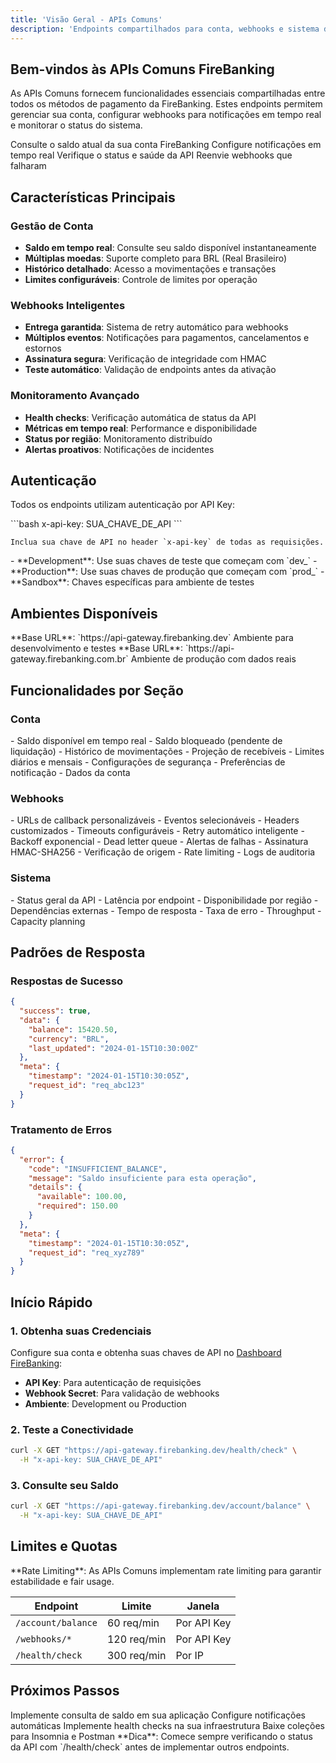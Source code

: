 ```yaml
---
title: 'Visão Geral - APIs Comuns'
description: 'Endpoints compartilhados para conta, webhooks e sistema da API FireBanking'
---
```


## Bem-vindos às APIs Comuns FireBanking

As APIs Comuns fornecem funcionalidades essenciais compartilhadas entre todos os métodos de pagamento da FireBanking. Estes endpoints permitem gerenciar sua conta, configurar webhooks para notificações em tempo real e monitorar o status do sistema.

<CardGroup cols={2}>
  <Card title="Saldo da Conta" icon="wallet" href="/api-reference/account/balance">
    Consulte o saldo atual da sua conta FireBanking
  </Card>
  <Card title="Webhooks" icon="webhook" href="/api-reference/webhooks/configure">
    Configure notificações em tempo real
  </Card>
  <Card title="Monitoramento" icon="activity" href="/api-reference/health/check">
    Verifique o status e saúde da API
  </Card>
  <Card title="Retry Webhooks" icon="rotate-ccw" href="/api-reference/webhooks/retry">
    Reenvie webhooks que falharam
  </Card>
</CardGroup>

## Características Principais

### Gestão de Conta
- **Saldo em tempo real**: Consulte seu saldo disponível instantaneamente
- **Múltiplas moedas**: Suporte completo para BRL (Real Brasileiro)
- **Histórico detalhado**: Acesso a movimentações e transações
- **Limites configuráveis**: Controle de limites por operação

### Webhooks Inteligentes
- **Entrega garantida**: Sistema de retry automático para webhooks
- **Múltiplos eventos**: Notificações para pagamentos, cancelamentos e estornos
- **Assinatura segura**: Verificação de integridade com HMAC
- **Teste automático**: Validação de endpoints antes da ativação

### Monitoramento Avançado
- **Health checks**: Verificação automática de status da API
- **Métricas em tempo real**: Performance e disponibilidade
- **Status por região**: Monitoramento distribuído
- **Alertas proativos**: Notificações de incidentes

## Autenticação

Todos os endpoints utilizam autenticação por API Key:

<AccordionGroup>
  <Accordion title="Header de Autenticação">
    ```bash
    x-api-key: SUA_CHAVE_DE_API
    ```

    Inclua sua chave de API no header `x-api-key` de todas as requisições.
  </Accordion>

  <Accordion title="Ambientes e Chaves">
    - **Development**: Use suas chaves de teste que começam com `dev_`
    - **Production**: Use suas chaves de produção que começam com `prod_`
    - **Sandbox**: Chaves específicas para ambiente de testes
  </Accordion>
</AccordionGroup>

## Ambientes Disponíveis

<CardGroup cols={2}>
  <Card title="Development" icon="flask">
    **Base URL**: `https://api-gateway.firebanking.dev`
    Ambiente para desenvolvimento e testes
  </Card>
  <Card title="Produção" icon="globe">
    **Base URL**: `https://api-gateway.firebanking.com.br`
    Ambiente de produção com dados reais
  </Card>
</CardGroup>

## Funcionalidades por Seção

### Conta
<AccordionGroup>
  <Accordion title="Consulta de Saldo">
    - Saldo disponível em tempo real
    - Saldo bloqueado (pendente de liquidação)
    - Histórico de movimentações
    - Projeção de recebíveis
  </Accordion>

  <Accordion title="Limites e Configurações">
    - Limites diários e mensais
    - Configurações de segurança
    - Preferências de notificação
    - Dados da conta
  </Accordion>
</AccordionGroup>

### Webhooks
<AccordionGroup>
  <Accordion title="Configuração de Endpoints">
    - URLs de callback personalizáveis
    - Eventos selecionáveis
    - Headers customizados
    - Timeouts configuráveis
  </Accordion>

  <Accordion title="Gestão de Falhas">
    - Retry automático inteligente
    - Backoff exponencial
    - Dead letter queue
    - Alertas de falhas
  </Accordion>

  <Accordion title="Segurança">
    - Assinatura HMAC-SHA256
    - Verificação de origem
    - Rate limiting
    - Logs de auditoria
  </Accordion>
</AccordionGroup>

### Sistema
<AccordionGroup>
  <Accordion title="Health Checks">
    - Status geral da API
    - Latência por endpoint
    - Disponibilidade por região
    - Dependências externas
  </Accordion>

  <Accordion title="Métricas Operacionais">
    - Tempo de resposta
    - Taxa de erro
    - Throughput
    - Capacity planning
  </Accordion>
</AccordionGroup>

## Padrões de Resposta

### Respostas de Sucesso
```json Exemplo de Resposta
{
  "success": true,
  "data": {
    "balance": 15420.50,
    "currency": "BRL",
    "last_updated": "2024-01-15T10:30:00Z"
  },
  "meta": {
    "timestamp": "2024-01-15T10:30:05Z",
    "request_id": "req_abc123"
  }
}
```

### Tratamento de Erros
```json Exemplo de Erro
{
  "error": {
    "code": "INSUFFICIENT_BALANCE",
    "message": "Saldo insuficiente para esta operação",
    "details": {
      "available": 100.00,
      "required": 150.00
    }
  },
  "meta": {
    "timestamp": "2024-01-15T10:30:05Z",
    "request_id": "req_xyz789"
  }
}
```

## Início Rápido

### 1. Obtenha suas Credenciais
Configure sua conta e obtenha suas chaves de API no [Dashboard FireBanking](https://app.firebanking.io):

- **API Key**: Para autenticação de requisições
- **Webhook Secret**: Para validação de webhooks
- **Ambiente**: Development ou Production

### 2. Teste a Conectividade

```bash Verificar Status da API
curl -X GET "https://api-gateway.firebanking.dev/health/check" \
  -H "x-api-key: SUA_CHAVE_DE_API"
```

### 3. Consulte seu Saldo

```bash Consultar Saldo
curl -X GET "https://api-gateway.firebanking.dev/account/balance" \
  -H "x-api-key: SUA_CHAVE_DE_API"
```

## Limites e Quotas

<Info>
  **Rate Limiting**: As APIs Comuns implementam rate limiting para garantir estabilidade e fair usage.
</Info>

| Endpoint | Limite | Janela |
|----------|---------|---------|
| `/account/balance` | 60 req/min | Por API Key |
| `/webhooks/*` | 120 req/min | Por API Key |
| `/health/check` | 300 req/min | Por IP |

## Próximos Passos

<CardGroup cols={2}>
  <Card title="Consultar Saldo" icon="wallet" href="/api-reference/account/balance">
    Implemente consulta de saldo em sua aplicação
  </Card>
  <Card title="Configurar Webhooks" icon="settings" href="/api-reference/webhooks/configure">
    Configure notificações automáticas
  </Card>
  <Card title="Monitorar Sistema" icon="activity" href="/api-reference/health/check">
    Implemente health checks na sua infraestrutura
  </Card>
  <Card title="Downloads" icon="download" href="/downloads">
    Baixe coleções para Insomnia e Postman
  </Card>
</CardGroup>

<Note>
  **Dica**: Comece sempre verificando o status da API com `/health/check` antes de implementar outros endpoints.
</Note>